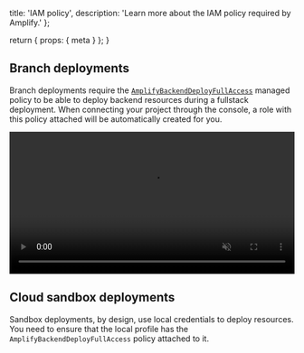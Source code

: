 
  title: 'IAM policy',
  description: 'Learn more about the IAM policy required by Amplify.'
};

  return {
    props: {
      meta
    }
  };
}

## Branch deployments

Branch deployments require the [`AmplifyBackendDeployFullAccess`](https://docs.aws.amazon.com/amplify/latest/userguide/security-iam-awsmanpol.html#security-iam-awsmanpol-AmplifyBackendDeployFullAccess) managed policy to be able to deploy backend resources during a fullstack deployment. When connecting your project through the console, a role with this policy attached will be automatically created for you.

<video autoPlay={true} muted={true} loop={true} width="100%">
  <source src="/images/gen2/references/iam-policy.mp4" />
</video>

## Cloud sandbox deployments

Sandbox deployments, by design, use local credentials to deploy resources. You need to ensure that the local profile has the `AmplifyBackendDeployFullAccess` policy attached to it.
